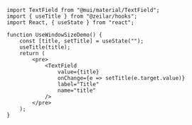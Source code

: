 
<UseTitleDemo />

```tsx
import TextField from "@mui/material/TextField";
import { useTitle } from "@zeilar/hooks";
import React, { useState } from "react";

function UseWindowSizeDemo() {
	const [title, setTitle] = useState("");
	useTitle(title);
	return (
		<pre>
			<TextField
				value={title}
				onChange={e => setTitle(e.target.value)}
				label="Title"
				name="title"
			/>
		</pre>
	);
}
```
